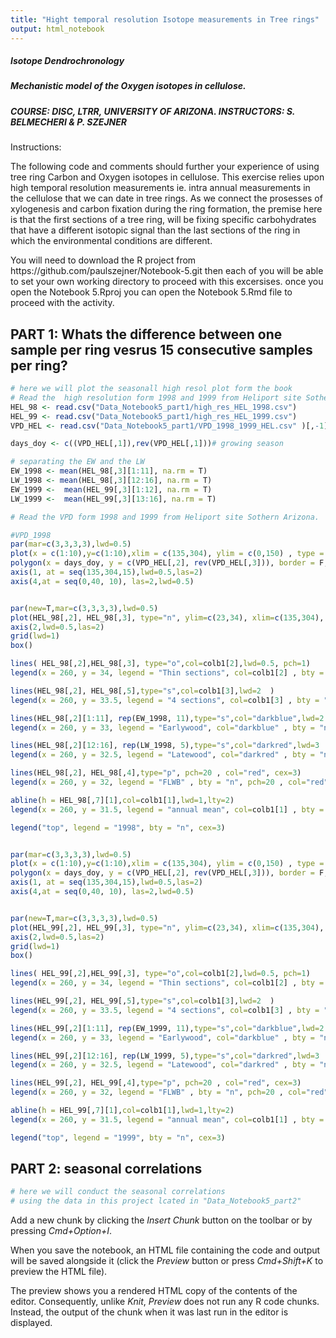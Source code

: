 ```yaml
---
title: "Hight temporal resolution Isotope measurements in Tree rings"
output: html_notebook
---
```

#####  Isotope Dendrochronology
#####  Mechanistic model of the Oxygen isotopes in cellulose.
#####  COURSE: DISC, LTRR, UNIVERSITY OF ARIZONA. INSTRUCTORS: S. BELMECHERI & P. SZEJNER


Instructions:

The following code and comments should further your experience of using tree ring Carbon and Oxygen isotopes in cellulose. This exercise relies upon high temporal resolution measurements ie. intra annual measurements in the cellulose that we can date in tree rings. As we connect the prosesses of xylogenesis and carbon fixation during the ring formation, the premise here is that the first sections of a tree ring, will be fixing specific carbohydrates that have a different isotopic signal than the last sections of the ring in which the environmental conditions are different.

You will need to download the R project from https://github.com/paulszejner/Notebook-5.git 
then each of you will be able to set your own working directory to proceed with this excersises. once you open the Notebook 5.Rproj  you can open  the Notebook 5.Rmd file to proceed with the activity.



## PART 1: Whats the difference between one sample per ring vesrus 15 consecutive samples per ring?

```r
# here we will plot the seasonall high resol plot form the book
# Read the  high resolution form 1998 and 1999 from Heliport site Sothern Arizona.
HEL_98 <- read.csv("Data_Notebook5_part1/high_res_HEL_1998.csv") 
HEL_99 <- read.csv("Data_Notebook5_part1/high_res_HEL_1999.csv")
VPD_HEL <- read.csv("Data_Notebook5_part1/VPD_1998_1999_HEL.csv" )[,-1]

days_doy <- c((VPD_HEL[,1]),rev(VPD_HEL[,1]))# growing season 

# separating the EW and the LW
EW_1998 <- mean(HEL_98[,3][1:11], na.rm = T)
LW_1998 <- mean(HEL_98[,3][12:16], na.rm = T)
EW_1999 <-  mean(HEL_99[,3][1:12], na.rm = T)
LW_1999 <-  mean(HEL_99[,3][13:16], na.rm = T)

# Read the VPD form 1998 and 1999 from Heliport site Sothern Arizona.
```


```r
#VPD_1998
par(mar=c(3,3,3,3),lwd=0.5)
plot(x = c(1:10),y=c(1:10),xlim = c(135,304), ylim = c(0,150) , type = "n", axes = F, xlab = "", ylab = "")
polygon(x = days_doy, y = c(VPD_HEL[,2], rev(VPD_HEL[,3])), border = F, col = rgb(0.2,0.3,0.4,0.6))
axis(1, at = seq(135,304,15),lwd=0.5,las=2)
axis(4,at = seq(0,40, 10), las=2,lwd=0.5)


par(new=T,mar=c(3,3,3,3),lwd=0.5)
plot(HEL_98[,2], HEL_98[,3], type="n", ylim=c(23,34), xlim=c(135,304), axes=F)
axis(2,lwd=0.5,las=2)
grid(lwd=1)
box()

lines( HEL_98[,2],HEL_98[,3], type="o",col=colb1[2],lwd=0.5, pch=1)
legend(x = 260, y = 34, legend = "Thin sections", col=colb1[2] , bty = "n",lwd=1,lty=1,pch = 1)

lines(HEL_98[,2], HEL_98[,5],type="s",col=colb1[3],lwd=2  )
legend(x = 260, y = 33.5, legend = "4 sections", col=colb1[3] , bty = "n",lwd=1)

lines(HEL_98[,2][1:11], rep(EW_1998, 11),type="s",col="darkblue",lwd=2  )#EW
legend(x = 260, y = 33, legend = "Earlywood", col="darkblue" , bty = "n",lwd=2)

lines(HEL_98[,2][12:16], rep(LW_1998, 5),type="s",col="darkred",lwd=3  )#LW
legend(x = 260, y = 32.5, legend = "Latewood", col="darkred" , bty = "n",lwd=3)

lines(HEL_98[,2], HEL_98[,4],type="p", pch=20 , col="red", cex=3)
legend(x = 260, y = 32, legend = "FLWB" , bty = "n", pch=20 , col="red",pt.cex = 3)

abline(h = HEL_98[,7][1],col=colb1[1],lwd=1,lty=2)
legend(x = 260, y = 31.5, legend = "annual mean", col=colb1[1] , bty = "n",lwd=1,lty=2)

legend("top", legend = "1998", bty = "n", cex=3)



```


```r


par(mar=c(3,3,3,3),lwd=0.5)
plot(x = c(1:10),y=c(1:10),xlim = c(135,304), ylim = c(0,150) , type = "n", axes = F, xlab = "", ylab = "")
polygon(x = days_doy, y = c(VPD_HEL[,2], rev(VPD_HEL[,3])), border = F, col = rgb(0.2,0.3,0.4,0.6))
axis(1, at = seq(135,304,15),lwd=0.5,las=2)
axis(4,at = seq(0,40, 10), las=2,lwd=0.5)


par(new=T,mar=c(3,3,3,3),lwd=0.5)
plot(HEL_99[,2], HEL_99[,3], type="n", ylim=c(23,34), xlim=c(135,304), axes=F)
axis(2,lwd=0.5,las=2)
grid(lwd=1)
box()

lines( HEL_99[,2],HEL_99[,3], type="o",col=colb1[2],lwd=0.5, pch=1)
legend(x = 260, y = 34, legend = "Thin sections", col=colb1[2] , bty = "n",lwd=1,lty=1,pch = 1)

lines(HEL_99[,2], HEL_99[,5],type="s",col=colb1[3],lwd=2  )
legend(x = 260, y = 33.5, legend = "4 sections", col=colb1[3] , bty = "n",lwd=1)

lines(HEL_99[,2][1:11], rep(EW_1999, 11),type="s",col="darkblue",lwd=2  )#EW
legend(x = 260, y = 33, legend = "Earlywood", col="darkblue" , bty = "n",lwd=2)

lines(HEL_99[,2][12:16], rep(LW_1999, 5),type="s",col="darkred",lwd=3  )#LW
legend(x = 260, y = 32.5, legend = "Latewood", col="darkred" , bty = "n",lwd=3)

lines(HEL_99[,2], HEL_99[,4],type="p", pch=20 , col="red", cex=3)
legend(x = 260, y = 32, legend = "FLWB" , bty = "n", pch=20 , col="red",pt.cex = 3)

abline(h = HEL_99[,7][1],col=colb1[1],lwd=1,lty=2)
legend(x = 260, y = 31.5, legend = "annual mean", col=colb1[1] , bty = "n",lwd=1,lty=2)

legend("top", legend = "1999", bty = "n", cex=3)


```


## PART 2: seasonal correlations
```r
# here we will conduct the seasonal correlations
# using the data in this project lcated in "Data_Notebook5_part2"


```



Add a new chunk by clicking the *Insert Chunk* button on the toolbar or by pressing *Cmd+Option+I*.

When you save the notebook, an HTML file containing the code and output will be saved alongside it (click the *Preview* button or press *Cmd+Shift+K* to preview the HTML file). 

The preview shows you a rendered HTML copy of the contents of the editor. Consequently, unlike *Knit*, *Preview* does not run any R code chunks. Instead, the output of the chunk when it was last run in the editor is displayed.
